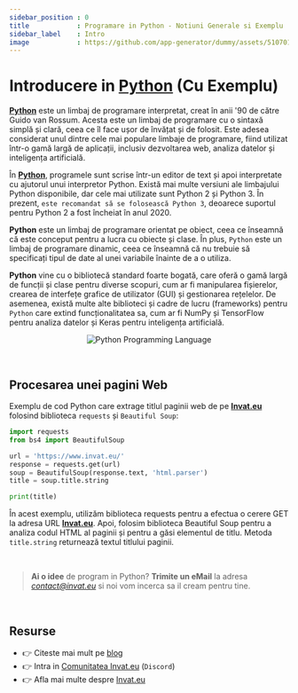 ```yaml
---
sidebar_position : 0
title            : Programare in Python - Notiuni Generale si Exemplu
sidebar_label    : Intro
image            : https://github.com/app-generator/dummy/assets/51070104/afc3a4f8-cba3-4028-8ace-e31e188eef26
---
```


# Introducere in [Python](/programare/python/) (Cu Exemplu)

**[Python](/programare/python/)** este un limbaj de programare interpretat, creat în anii '90 de către Guido van Rossum. 
Acesta este un limbaj de programare cu o sintaxă simplă și clară, ceea ce îl face ușor de învățat și de folosit. 
Este adesea considerat unul dintre cele mai populare limbaje de programare, fiind utilizat într-o gamă largă de aplicații, inclusiv dezvoltarea web, analiza datelor și inteligența artificială.

În **[Python](/programare/python/)**, programele sunt scrise într-un editor de text și apoi interpretate cu ajutorul unui interpretor Python. 
Există mai multe versiuni ale limbajului Python disponibile, dar cele mai utilizate sunt Python 2 și Python 3. 
În prezent, `este recomandat să se folosească Python 3`, deoarece suportul pentru Python 2 a fost încheiat în anul 2020.

**Python** este un limbaj de programare orientat pe obiect, ceea ce înseamnă că este conceput pentru a lucra cu obiecte și clase. 
În plus, `Python` este un limbaj de programare dinamic, ceea ce înseamnă că nu trebuie să specificați tipul de date al unei variabile înainte de a o utiliza.

**Python** vine cu o bibliotecă standard foarte bogată, care oferă o gamă largă de funcții și clase pentru diverse scopuri, cum ar fi manipularea fișierelor, 
crearea de interfețe grafice de utilizator (GUI) și gestionarea rețelelor. De asemenea, există multe alte biblioteci și cadre de lucru (frameworks) pentru `Python` care extind funcționalitatea sa, 
cum ar fi NumPy și TensorFlow pentru analiza datelor și Keras pentru inteligența artificială.

<center>

![Python Programming Language](https://github.com/app-generator/dummy/assets/51070104/afc3a4f8-cba3-4028-8ace-e31e188eef26)

</center>

<br />

## Procesarea unei pagini Web

Exemplu de cod Python care extrage titlul paginii web de pe **[Invat.eu](https://www.invat.eu/)** folosind biblioteca `requests` și `Beautiful Soup`:

```python
import requests
from bs4 import BeautifulSoup

url = 'https://www.invat.eu/'
response = requests.get(url)
soup = BeautifulSoup(response.text, 'html.parser')
title = soup.title.string

print(title) 
```

În acest exemplu, utilizăm biblioteca requests pentru a efectua o cerere GET la adresa URL **[Invat.eu](https://www.invat.eu/)**. 
Apoi, folosim biblioteca Beautiful Soup pentru a analiza codul HTML al paginii și pentru a găsi elementul de titlu. 
Metoda `title.string` returnează textul titlului paginii.

<br />

> **Ai o idee** de program in Python? **Trimite un eMail** la adresa *contact@invat.eu* si noi vom incerca sa il cream pentru tine.

<br />

## Resurse

- 👉 Citeste mai mult pe [blog](https://www.blog.invat.eu/)
- 👉 Intra in [Comunitatea Invat.eu](https://discord.gg/3qmQKAHKS2) (`Discord`)  
- 👉 Afla mai multe despre [Invat.eu](/intro) 

